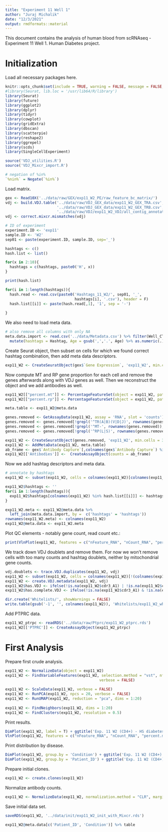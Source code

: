 ```yaml
---
title: "Experiment 11 Well 1"
author: "Juraj Michalik"
date: "12/3/2021"
output: rmdformats::material
---
```


This document contains the analysis of human blood from scRNAseq - Experiment 11 Well 1. Human Diabetes project.

# Initialization 

Load all necessary packages here.

```r
knitr::opts_chunk$set(include = TRUE, warning = FALSE, message = FALSE, error = TRUE, cache = TRUE)
#library(Seurat, lib.loc = '/usr/lib64/R/library')
library(Seurat)
library(future)
library(ggplot2)
library(dplyr)
library(tidyr)
library(cowplot)
library(gridExtra)
library(dbscan)
library(scatterpie)
library(reshape2)
library(ggrepel)
library(scds)
library(SingleCellExperiment)

source('VDJ_utilities.R')
source('VDJ_Mixcr_import.R')

# negation of %in% 
`%nin%` = Negate(`%in%`)
```

Load matrix.

```r
gex <- Read10X('../data/raw/GEX/exp11_W2_PE/raw_feature_bc_matrix/')
vdj <- build.VDJ.table('../data/raw/VDJ_GEX_data/exp11_W2_GEX_TRA.csv',
                       '../data/raw/VDJ_GEX_data/exp11_W2_GEX_TRB.csv',
                       '../data/raw/VDJ/exp11_W2_VDJ/all_contig_annotations.csv')
vdj <- correct.mixcr.mismatches(vdj)

# ID of experiment
experiment.ID <- 'exp11'
sample.ID <- 'W2'
sep01 <- paste(experiment.ID, sample.ID, sep='_')

hashtags <- c()
hash.list <- list()

for(x in 2:10){
  hashtags = c(hashtags, paste0('H', x))
}

print(hash.list)

for(i in 1:length(hashtags)){
  hash.read <- read.csv(paste0('Hashtags_11_W2/', sep01, '_',
                               hashtags[i], '.csv'), header = F)
  hash.list[[i]] <- paste(hash.read[,1], '1', sep = '-')
  
}
```

We also need to load meta data.

```r
# also remove all columns with only NA
meta.data.import <- read.csv('../data/Metadata.csv') %>% filter(Well_CT_ID == 'exp11W2') %>% select_if(~ !all(is.na(.) | . == '')) %>% 
  mutate(hashtags = Hashtag, Age = gsub(',','.', Age) %>% as.numeric(.), Patient_ID = Mouse_ID) %>% dplyr::select(-Mouse_ID)
```

Create Seurat object, then subset on cells for which we found correct hashtag combination, then add meta data descriptors.

```r
exp11_W2 <- CreateSeuratObject(gex$`Gene Expression`, 'exp11_W2', min.cells = 3, min.features = 200)
```

Now compute MT and RP gene proportion for each cell and remove the genes afterwards along with VDJ genes as well. Then we reconstruct the object and we add antibodies as well.

```r
exp11_W2[["percent.mt"]] <- PercentageFeatureSet(object = exp11_W2, pattern = "^MT-")
exp11_W2[["percent.rp"]] <- PercentageFeatureSet(object = exp11_W2, pattern = "^RP[S|L]")

meta.table <- exp11_W2@meta.data

genes.removed <- GetAssayData(exp11_W2, assay = 'RNA', slot = 'counts')
genes.removed <- genes.removed[!grepl('^TR(A|B)(V|D|J)', rownames(genes.removed)),]
genes.removed <- genes.removed[!grepl('^MT-', rownames(genes.removed)),]
genes.removed <- genes.removed[!grepl('^RP(L|S)', rownames(genes.removed)),]

exp11_W2 <- CreateSeuratObject(genes.removed, 'exp11_W2', min.cells = 3, min.features = 200)
exp11_W2 <- AddMetaData(exp11_W2, meta.table)
ab_frame <- gex$`Antibody Capture`[,colnames(gex$`Antibody Capture`) %in% colnames(exp11_W2)]
exp11_W2[['Antibodies']] <-  CreateAssayObject(counts = ab_frame)
```

Now we add hashtag descriptors and meta data.

```r
# annotate by hashtags
exp11_W2 <- subset(exp11_W2, cells = colnames(exp11_W2)[colnames(exp11_W2) %in% unlist(hash.list)])

exp11_W2$hashtags <- ''
for(i in 1:length(hashtags)){
  exp11_W2$hashtags[colnames(exp11_W2) %in% hash.list[[i]]] <- hashtags[i]
}

exp11_W2.meta <- exp11_W2@meta.data %>%
  left_join(meta.data.import, by =  c('hashtags' = 'hashtags'))
rownames(exp11_W2.meta) <- colnames(exp11_W2)
exp11_W2@meta.data <- exp11_W2.meta
```

Plot QC elements - notably gene count, read count etc.:

```r
print(VlnPlot(exp11_W2, features = c("nFeature_RNA", "nCount_RNA", "percent.mt", "percent.rp"), ncol = 4, pt.size = 0))
```

We track down VDJ doublets and remove them. For now we won't remove cells with too many counts and hashtag doublets, neither by mitochondrial gene counts.

```r
vdj.doublets <- trace.VDJ.duplicates(exp11_W2, vdj)
exp11_W2 <- subset(exp11_W2, cells = colnames(exp11_W2)[!(colnames(exp11_W2) %in% vdj.doublets)])
exp11_W2 <- create.VDJ.metadata(exp11_W2, vdj)
exp11_W2$has.VDJ <- ifelse(!is.na(exp11_W2$cdr3_A1) | !is.na(exp11_W2$cdr3_B), 'VDJ found', 'VDJ not found')
exp11_W2$has.complete.VDJ <- ifelse(!is.na(exp11_W2$cdr3_A1) & !is.na(exp11_W2$cdr3_B), 'Complete VDJ found', 'Complete VDJ not found')
```

```r
dir.create('Whitelists/', showWarnings = FALSE)
write.table(gsub('-1', '', colnames(exp11_W2)), 'Whitelists/exp11_W2_whitelist.csv', quote = F, row.names = F, col.names = F)
```

Add PTPRC data.

```r
exp11_W2_ptrpc <- readRDS('../data/raw/Ptprc/exp11_W2_ptprc.rds')
exp11_W2[['PTPRC']] <- CreateAssayObject(exp11_W2_ptrpc)
```

# First Analysis

Prepare first crude analysis.

```r
exp11_W2 <- NormalizeData(object = exp11_W2)
exp11_W2 <- FindVariableFeatures(exp11_W2, selection.method = "vst", nfeatures = 1000, 
                                          verbose = FALSE)
  
exp11_W2 <- ScaleData(exp11_W2, verbose = FALSE)
exp11_W2 <- RunPCA(exp11_W2, npcs = 20, verbose = FALSE)
exp11_W2 <- RunUMAP(exp11_W2, reduction = "pca", dims = 1:20)
  
exp11_W2 <- FindNeighbors(exp11_W2, dims = 1:20)
exp11_W2 <- FindClusters(exp11_W2, resolution = 0.5)
```

Print results.

```r
DimPlot(exp11_W2, label = T) + ggtitle('Exp. 11 W2 (CD4+) - HS diabetes project CD8 T cells')
VlnPlot(exp11_W2, features = c("nFeature_RNA", "nCount_RNA", "percent.mt", "percent.rp"), ncol = 4, pt.size = 0)
```

Print distribution by disease.

```r
DimPlot(exp11_W2, group.by = 'Condition') + ggtitle('Exp. 11 W2 (CD4+) - HS diabetes project CD8 T cells - Condition')
DimPlot(exp11_W2, group.by = 'Patient_ID') + ggtitle('Exp. 11 W2 (CD4+) - HS diabetes project CD8 T cells - Sample')
```

Prepare initial clones.

```r
exp11_W2 <- create.clones(exp11_W2)
```

Normalize antibody counts.

```r
exp11_W2 <- NormalizeData(exp11_W2, normalization.method = "CLR", margin = 2, assay = "Antibodies")
```

Save initial data set.

```r
saveRDS(exp11_W2, '../data/init/exp11_W2_init_with_Mixcr.rds')
```

```r
exp11_W2@meta.data[c('Patient_ID', 'Condition')] %>% table
```